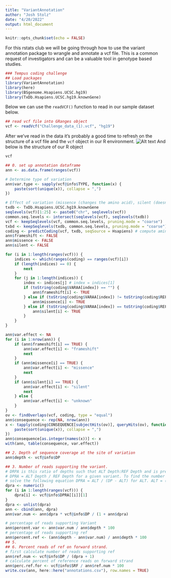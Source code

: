 ```yaml
---
title: "VariantAnnotation"
author: "Josh Stolz"
date: "4/20/2022"
output: html_document
---
```

```r
knitr::opts_chunk$set(echo = FALSE)
```
For this rstats club we will be going through how to use the variant annotation package to wrangle and annotate a vcf file. This is a common request of investigators and can be a valuable tool in genotype based studies.
```r
### Tempus coding challenge
## Load packages
library(VariantAnnotation)
library(here)
library(BSgenome.Hsapiens.UCSC.hg19)
library(TxDb.Hsapiens.UCSC.hg19.knownGene)
```
Below we can use the `readVCF()` function to read in our sample dataset below.
```r
## read vcf file into GRanges object
vcf <- readVcf("Challenge_data_(1).vcf", "hg19")
```
After we've read in the data it's probably a good time to refresh on the structure of a vcf file and the `vcf` object in our R environment.
![Alt text](vcflabeled.png)
And below is the structure of our R object
```r
vcf
```
```r
## 0. set up annotation dataframe
ann <- as.data.frame(ranges(vcf))
```
```r
# Determine type of variation
ann$var.type <- sapply(vcf@info$TYPE, function(x) {
    paste(sort(unique(x)), collapse = ",")
})
```

```r
# Effect of variation (missence (changes the amino acid), silent (doesn't change amino acid), intergenic)
txdb <- TxDb.Hsapiens.UCSC.hg19.knownGene
seqlevels(vcf)[1:25] <- paste0("chr", seqlevels(vcf))
common.seq.levels <- intersect(seqlevels(vcf), seqlevels(txdb))
vcf <- keepSeqlevels(vcf, common.seq.levels, pruning.mode = "coarse")
txbd <- keepSeqlevels(txdb, common.seq.levels, pruning.mode = "coarse")
coding <- predictCoding(vcf, txdb, seqSource = Hsapiens) # compute amino acid changes
ann$frameshift <- FALSE
ann$missence <- FALSE
ann$silent <- FALSE
```

```r
for (i in 1:length(ranges(vcf))) {
    indices <- which(ranges(coding) == ranges(vcf)[i])
    if (length(indices) == 0) {
        next
    }
    for (j in 1:length(indices)) {
        index <- indices[j] # index = indices[1]
        if (toString(coding$VARAA[index]) == "") {
            ann$frameshift[i] <- TRUE
        } else if (toString(coding$VARAA[index]) != toString(coding$REFAA[index])) {
            ann$missence[i] <- TRUE
        } else if (toString(coding$VARAA[index]) == toString(coding$REFAA[index])) {
            ann$silent[i] <- TRUE
        }
    }
}
``` 
 
```r
ann$var.effect <- NA
for (i in 1:nrow(ann)) {
    if (ann$frameshift[i] == TRUE) {
        ann$var.effect[i] <- "frameshift"
        next
    }
    if (ann$missence[i] == TRUE) {
        ann$var.effect[i] <- "missence"
        next
    }
    if (ann$silent[i] == TRUE) {
        ann$var.effect[i] <- "silent"
        next
    } else {
        ann$var.effect[i] <- "unknown"
    }
}
ov <- findOverlaps(vcf, coding, type = "equal")
ann$consequence <- rep(NA, nrow(ann))
x <- tapply(coding$CONSEQUENCE[subjectHits(ov)], queryHits(ov), function(x) {
    paste(sort(unique(x)), collapse = ",")
})
ann$consequence[as.integer(names(x))] <- x
with(ann, table(consequence, var.effect))
```

```r
## 2. Depth of sequence coverage at the site of variation
ann$depth <- vcf@info$DP
```
```r
## 3. Number of reads supporting the variant.
# DRPA is this ratio of depths such that ALT Depth:REF Depth and is presented as a decimal so
# DPRA = ALT Depth / REF Depth for a given variant. To find the number of reads supporting the ALT variant we must
# solve the following equation DPRA = ALT / (DP - ALT) for ALT. ALT = (DPRA * DP) / (1 + DPRA)
dpra <- numeric()
for (i in 1:length(ranges(vcf))) {
    dpra[i] <- vcf@info$DPRA[[i]][1]
}
dpra <- unlist(dpra)
ann <- cbind(ann, dpra)
ann$var.num <- ann$dpra * vcf@info$DP / (1 + ann$dpra)
```
```r
# percentage of reads supporting Variant
ann$percent.var <- ann$var.num / ann$depth * 100
# percentage of reads supporting ref
ann$percent.ref <- (ann$depth - ann$var.num) / ann$depth * 100
## 5.
## 6. Percent reads of ref on forward strand.
# first calculate number of reads supporting ref
ann$ref.num <- vcf@info$DP / (dpra + 1)
# calculate percent of reference reads on forward strand
ann$perc.ref.for <- vcf@info$SRF / ann$ref.num * 100
write.csv(ann, here::here("annotations.csv"), row.names = TRUE)
```
